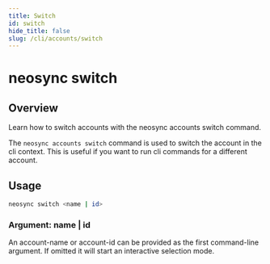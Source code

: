 ```yaml
---
title: Switch
id: switch
hide_title: false
slug: /cli/accounts/switch
---
```


# neosync switch

## Overview

Learn how to switch accounts with the neosync accounts switch command.

The `neosync accounts switch` command is used to switch the account in the cli context.
This is useful if you want to run cli commands for a different account.

## Usage

```bash
neosync switch <name | id>
```

### Argument: name | id

An account-name or account-id can be provided as the first command-line argument. If omitted
it will start an interactive selection mode.
